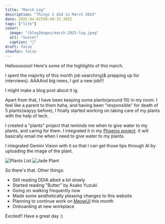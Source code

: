 ```yaml
---
title: "March Log"
description: "Things I did in March 2025"
date: 2025-04-01T09:40:33.302Z
tags: ["life"]
cover:
  image: "/blogImages/march-2025-log.jpeg"
  alt: "Sunset"
  caption: "🌇"
draft: false
showToc: false
---
```


Hellooooooo! Here's some of the highlights of this march.

I spent the majority of this month job searching(& prepping up for interviews). AAAAnd big news, I got a new job!!!

I might make a blog post about it ig.

Apart from that, I have been keeping some plants(around 10) in my room. I feel like a parent to them haha, and having been "responsible" for death of 5 plants(wayyy before), I finally started working on taking care of my plants with the help of tech.

I created a "plants" project that reminds me when to give water to my plants, and caring for them. I integrated it in my [Phoenix project](https://phoenix.aayushsahu.com). It will basically email me when I need to give water to my plants.

I integrated Gemini Vision with it so that I can get those tips through AI by uploading the image of the plant.

![Plants List](/blogImages/plants-list.png)
![Jade Plant](/blogImages/plant-one.png)

So there's that. Other things:

- Still reading DDIA albeit a bit slowly
- Started reading "Butter" by Asako Yuzuki
- Going on walking frequently now
- Made some aesthetically pleasing changes to this website
- Planning to continue work on [MeowUI](https://aayushsahu.com/blog/meowui) this month
- Onboarding at new workplace

Excited!! Have a great day :)
